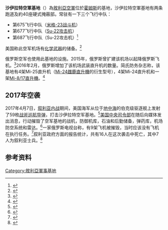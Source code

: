 {{Infobox airport 
| name = 沙伊拉特空軍基地
| nativename = قاعدة الشعيرات الجوية
| nativename-a =   
| nativename-r =   
| image =
| image-width = 300
| caption =  Shayrat Air Base in February 2016  
| IATA =    
| ICAO =  
| FAA = OS65
| type = 軍用
| owner = [[叙利亚武装力量|叙利亚武装力量]]
| operator = [[敘利亞空軍|敘利亞空軍]]
| location = [[霍姆斯省|霍姆斯省]]{{en-link|沙伊拉特|Shayrat}}
| built = <!--{{Start date|1940}} Currently unknown-->
| used = Present
| elevation-f =
| elevation-m =
| coordinates = {{coord|34|29|24|N|36|54|32|E|display=inline,title}}
| pushpin_map            = 
| pushpin_label          = 
| pushpin_map_caption    = 
| r1-number = 11/29
| r1-length-f = 9850
| r1-length-m = 3002.28
| r1-surface =  表面鋪面，但無燈光指引
| stat-year =    
| stat1-header =    
| stat1-data =    
| stat2-header = 
| stat2-data =    
| footnotes = 
}}
'''沙伊拉特空軍基地'''（{{airport codes|||OS65}}）為[[敘利亞空軍|敘利亞空軍]]位於[[霍姆斯_(敘利亞)|霍姆斯]]的基地，沙伊拉特空軍基地有两条跑道及約40座硬式掩蔽部。常驻有一下三个飞行中队：
*第675飞行中队（[[米格-23战斗机|米格-23战斗机]]）
*第677飞行中队（[[Su-17攻擊機|Su-22攻击机]]）
*第687飞行中队（Su-22攻击机）<ref>{{Cite web|url=http://www.scramble.nl/orbats/syria/airforce|title=Scramble|website=www.scramble.nl|access-date=2017-04-07|archive-date=2017-04-07|archive-url=https://web.archive.org/web/20170407234328/http://www.scramble.nl/orbats/syria/airforce|dead-url=no}}</ref>

美国称此空军机场有[[化学武器|化学武器]]的储备。<ref>{{Cite book|title=Strategy-Policy Mismatch: How the U.S. Army Can Help Close Gaps in Countering Weapons of Mass Destruction|url=https://archive.org/details/strategypolicymi0000bond|last=Bonds|first=Timothy|last2=Larson|first2=Eric|last3=Eaton|first3=Derek|last4=Darilek|first4=Richard|publisher=RAND Arroyo Center|year=2014|isbn=978-0-8330-8631-0|location=http://www.dtic.mil/docs/citations/ADA609703|pages=[https://archive.org/details/strategypolicymi0000bond/page/n110 110]}}</ref>

俄罗斯空军也使用此基地的设施。2015年，俄罗斯曾扩建该机场以起降俄罗斯飞机。<ref>{{Cite news|url=http://www.rferl.org/a/russia-expanding-second-syrian-air-base-near-islamic-state/27406249.html|title=Russia Expanding Second Syrian Air Base Near IS-Held Areas|last=|first=|date=December 4, 2015|work=RadioFreeEurope|access-date=7 April 2017|archive-url=https://web.archive.org/web/20170407233856/http://www.rferl.org/a/russia-expanding-second-syrian-air-base-near-islamic-state/27406249.html|archive-date=2017-04-07|dead-url=no}}</ref>2016年2月，俄罗斯增加了该机场武装直升机的数量。简氏防务杂志称，该基地有4架Mi-25直升机（[[Mi-24雌鹿直升機|Mi-24雌鹿直升機]]的衍生型号），4架Mi-24直升机和一架[[Mi-8直升機|Mi-8/17直升機]]。<ref name=":0">{{Cite news|url=http://search.proquest.com/docview/1767826269?accountid=10920|title=Russia increases support for syrian offensive against islamic state.|last=Ripley|first=Tim|date=Feb 24, 2016|work=Jane's Defence Weekly|access-date=7 april 2017|archive-url=https://web.archive.org/web/20190502054542/https://search.proquest.com/docview/1767826269?accountid=10920|archive-date=2019-05-02|dead-url=no}}</ref>

==2017年空袭==
{{main article|2017年沙伊拉特打击行动}}
2017年4月7日，[[叙利亚内战|叙利亚内战]]期间，美国海军从位于[[地中海|地中海]]的伯克级驱逐舰上发射了59枚[[战斧巡航导弹|战斧巡航导弹]]，打击沙伊拉特空军基地。<ref>{{Cite news|url=https://www.defense.gov/News/News-Releases/News-Release-View/Article/1144598/statement-from-pentagon-spokesman-capt-jeff-davis-on-us-strike-in-syria|title=Statement from Pentagon Spokesman Capt. Jeff Davis on U.S. strike in S|work=U.S. DEPARTMENT OF DEFENSE|access-date=2017-04-07|language=en-US|archive-date=2017-04-07|archive-url=https://web.archive.org/web/20170407071200/https://www.defense.gov/News/News-Releases/News-Release-View/Article/1144598/statement-from-pentagon-spokesman-capt-jeff-davis-on-us-strike-in-syria|dead-url=no}}</ref>[[美国中央司令部|美国中央司令部]]在随后向媒体发出消息，行动摧毁了空军基地的战机，防御机库，石油和后勤储备，弹药库，机场防空系统和雷达。<ref>{{Cite web|url=http://www.centcom.mil/MEDIA/PRESS-RELEASES/Press-Release-View/Article/1144711/statement-from-pentagon-spokesman-capt-jeff-davis-on-us-strike-in-syria/|title=Statement from Pentagon Spokesman Capt. Jeff Davis on U.S. strike in Syria|last=|first=|date=7 April 2017|website=U.S. Central Command|archive-url=https://web.archive.org/web/20170407233354/http://www.centcom.mil/MEDIA/PRESS-RELEASES/Press-Release-View/Article/1144711/statement-from-pentagon-spokesman-capt-jeff-davis-on-us-strike-in-syria/|archive-date=2017-04-07|dead-url=yes|access-date=7 April 2017}}</ref>一家俄罗斯电视台称，有9架飞机被摧毁，当时应该没有飞机在执行任务。<ref>{{cite web|url=http://www.itv.com/news/update/2017-04-07/syrian-planes-out-of-action-at-time-of-us-strike-on-airfield/|title=Nine Syrian planes destroyed by US strike on airfield|publisher=ITV News|date=7 April 2017|accessdate=2017-04-07|archive-date=2017-04-07|archive-url=https://web.archive.org/web/20170407234043/http://www.itv.com/news/update/2017-04-07/syrian-planes-out-of-action-at-time-of-us-strike-on-airfield/|dead-url=no}}</ref>叙利亚政府方面的报告统计，共有16人在这次袭击中死亡，其中7人为叙利亚士兵。<ref name="wsj_casualties">{{cite web|url=https://www.wsj.com/articles/syrian-media-say-u-s-attack-caused-damage-to-air-base-multiple-casualties-1491535071|title=Syria Says Strike Kills 16, Damages Air Base|first1=Raja|last1=Abdulrahim|first2=Noam|last2=Rydan|date=7 April 2017|publisher=|via=www.wsj.com|accessdate=2017-04-07|archive-date=2017-04-08|archive-url=https://web.archive.org/web/20170408060626/https://www.wsj.com/articles/syrian-media-say-u-s-attack-caused-damage-to-air-base-multiple-casualties-1491535071|dead-url=no}}</ref>

==参考资料==
{{reflist}}

[[Category:敘利亞軍事基地|Category:敘利亞軍事基地]]
